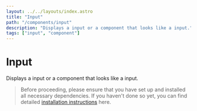 ```yaml
---
layout: ../../layouts/index.astro
title: "Input"
path: "/components/input"
description: "Displays a input or a component that looks like a input."
tags: ["input", "component"]
---
```


# Input

Displays a input or a component that looks like a input.

> Before proceeding, please ensure that you have set up and installed all necessary dependencies.
> If you haven't done so yet, you can find detailed [installation instructions](/installation) here.


<ComponentPreview name="input" client:idle />
